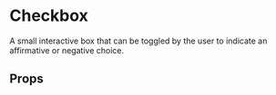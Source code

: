 

# Checkbox

A small interactive box that can be toggled by the user to indicate an affirmative or negative choice.

<Canvas>
  <Story id="components-ui-check-box--default-story" />
</Canvas>

## Props

<ArgsTable of={CheckBox} />
